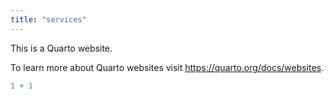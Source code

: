 ```yaml
---
title: "services"
---
```


This is a Quarto website.

To learn more about Quarto websites visit <https://quarto.org/docs/websites>.

```r
1 + 1
```
